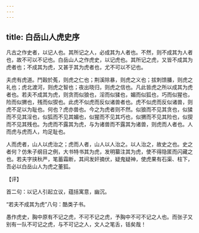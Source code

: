 ```yaml
---
---
---
```

title: 白岳山人虎史序
---







凡古之作史者，以记人也。其所记之人，必成其为人者也。不然，则不成其为人者也，故不可以不记也。白岳山人之作虎史，以记虎也。其所记之虎，又皆不成其为虎者也；不成其为虎，又甚于其为虎者也，尤不可以不记也。

夫虎有虎道。鬥穀於菟，则虎之仁也；荆溪除暴，则虎之义也；拔刺馈膰，则虎之礼也；虎北渡河，则虎之智也；夜出晓归，则虎之信也。凡此皆虎之所以成其为虎者也。若夫不成其为虎，则贪而似狼也，淫而似猱也，媚而似狐也，巧而似猩也，险而似猬也，残而似猰也。此虎不似虎而反似诸兽者也。虎不似虎而反似诸兽，则虎不足以为耻也。何也？虎亦兽也。今之为虎者则不然。似狼而不见其贪也，似猱而不见其淫也，似狐而不见其媚也，似猩而不见其巧也，似猬而不见其险也，似猰而不见其残也。为虎而不露其为虎，与为诸兽而不露其为诸兽，则虎而人者也。人而虎与虎而人，均足耻也。

人而虎者，山人以虎治之；虎而人者，山人以人治之。以人治之，故史之也。史之者何？仿朱子纲目之例，大书特书其为虎，发明纂注其为虎，使不得隐匿而闪藏之也。若夫字挟秋严，笔蓄霜断，其间发奸摘伏，疑鬼疑神，使虎果有石渠、柱下，吾必以白岳山人为虎之董狐。

【评】

首二句：以记人引起立议，蕴括寓意，幽沉。

“若夫不成其为虎”八句：酷类子书。

愚作虎史，胸中原有不记之虎，不可不记之虎，予胸中不可不记之人也。而张子又别有一队不可记之虎，与不可记之人，文人之笔舌，铦矣哉！